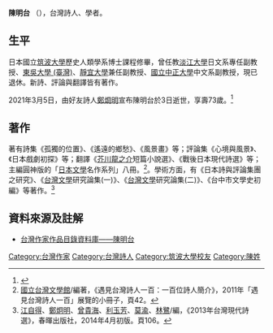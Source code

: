 '''陳明台''' （{{bd|1948年|1月22日|2021年|3月3日|catIdx=Chen}}），台灣詩人、學者。

==生平==
日本國立[[筑波大學|筑波大學]]歷史人類學系博士課程修畢，曾任教[[淡江大學|淡江大學]]日文系專任副教授、[[東吳大學_(臺灣)|東吳大學 (臺灣)]]、[[靜宜大學|靜宜大學]]兼任副教授、[[國立中正大學|國立中正大學]]中文系副教授，現已退休。新詩、評論與翻譯皆有著作。

2021年3月5日，由好友詩人[[鄭烱明|鄭烱明]]宣布陳明台於3日逝世，享壽73歲。<ref>{{cite web |title=戰後詩人陳明台辭世 享壽73歲|url=https://www.cna.com.tw/news/acul/202103050261.aspx |publisher=中央社 |date=2021-03-05}}</ref>

==著作==
著有詩集《孤獨的位置》、《遙遠的鄉愁》、《風景畫》等；評論集《心境與風景》、《日本戲劇初探》等；翻譯《[[芥川龍之介|芥川龍之介]]短篇小說選》、《戰後日本現代詩選》等；主編圓神版的「[[日本文學|日本文學]]名作系列」八冊。<ref>[[國立台灣文學館|國立台灣文學館]]/編著，《遇見台灣詩人一百：一百位詩人簡介》，2011年「遇見台灣詩人一百」展覽的小冊子，頁42。</ref>。學術方面，有《日本詩與評論集團之研究》、《[[台灣文學|台灣文學]]研究論集(一)》、《[[台灣文學|台灣文學]]研究論集(二)》、《台中市文學史初編》等著作。<ref>[[江自得|江自得]]、[[鄭炯明|鄭炯明]]、[[曾貴海|曾貴海]]、[[利玉芳|利玉芳]]、[[莫渝|莫渝]]、[[林鷺|林鷺]]/編，《2013年台灣現代詩選》，春暉出版社，2014年4月初版。頁106。</ref>

==資料來源及註解==
<references />
* [https://db.nmtl.gov.tw/Site4/s6/writerinfo?id=1554 台灣作家作品目錄資料庫——陳明台]

{{Authority control}}
{{DEFAULTSORT:C}}
[[Category:台灣作家|Category:台灣作家]]
[[Category:台灣詩人|Category:台灣詩人]]
[[Category:筑波大學校友|Category:筑波大學校友]]
[[Category:陳姓|Category:陳姓]]
